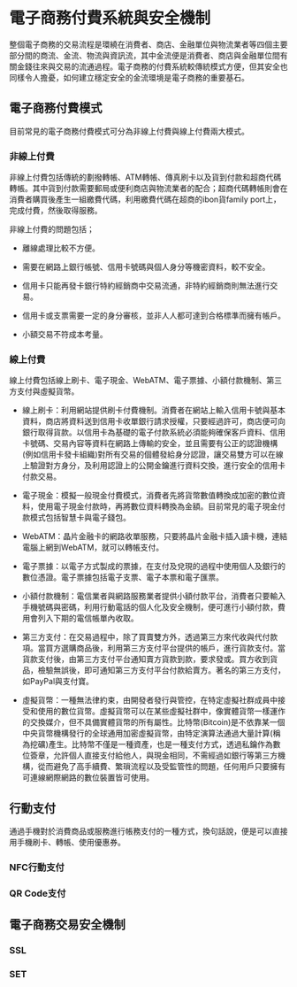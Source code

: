 # 電子商務付費系統與安全機制 {#payment_system}

整個電子商務的交易流程是環繞在消費者、商店、金融單位與物流業者等四個主要部分間的商流、金流、物流與資訊流，其中金流便是消費者、商店與金融單位間有關金錢往來與交易的流通過程。電子商務的付費系統較傳統模式方便，但其安全也同樣令人擔憂，如何建立穩定安全的金流環境是電子商務的重要基石。

## 電子商務付費模式

目前常見的電子商務付費模式可分為非線上付費與線上付費兩大模式。

### 非線上付費

非線上付費包括傳統的劃撥轉帳、ATM轉帳、傳真刷卡以及貨到付款和超商代碼轉帳。其中貨到付款需要郵局或便利商店與物流業者的配合；超商代碼轉帳則會在消費者購買後產生一組繳費代碼，利用繳費代碼在超商的ibon貨family port上，完成付費，然後取得服務。

非線上付費的問題包括；

- 離線處理比較不方便。

- 需要在網路上銀行帳號、信用卡號碼與個人身分等機密資料，較不安全。

- 信用卡只能再發卡銀行特約經銷商中交易流通，非特約經銷商則無法進行交易。

- 信用卡或支票需要一定的身分審核，並非人人都可達到合格標準而擁有帳戶。

- 小額交易不符成本考量。

### 線上付費

線上付費包括線上刷卡、電子現金、WebATM、電子票據、小額付款機制、第三方支付與虛擬貨幣。

- 線上刷卡：利用網站提供刷卡付費機制。消費者在網站上輸入信用卡號與基本資料，商店將資料送到信用卡收單銀行請求授權，只要經過許可，商店便可向銀行取得貨款。以信用卡為基礎的電子付款系統必須能夠確保客戶資料、信用卡號碼、交易內容等資料在網路上傳輸的安全，並且需要有公正的認證機構(例如信用卡發卡組織)對所有交易的個體發給身分認證，讓交易雙方可以在線上驗證對方身分，及利用認證上的公開金鑰進行資料交換，進行安全的信用卡付款交易。

- 電子現金：模擬一般現金付費模式，消費者先將貨幣數值轉換成加密的數位資料，使用電子現金付款時，再將數位資料轉換為金額。目前常見的電子現金付款模式包括智慧卡與電子錢包。

- WebATM：晶片金融卡的網路收單服務，只要將晶片金融卡插入讀卡機，連結電腦上網到WebATM，就可以轉帳支付。

- 電子票據：以電子方式製成的票據，在支付及兌現的過程中使用個人及銀行的數位憑證。電子票據包括電子支票、電子本票和電子匯票。

- 小額付款機制：電信業者與網路服務業者提供小額付款平台，消費者只要輸入手機號碼與密碼，利用行動電話的個人化及安全機制，便可進行小額付款，費用會列入下期的電信帳單內收取。

- 第三方支付：在交易過程中，除了買賣雙方外，透過第三方來代收與代付款項。當買方選購商品後，利用第三方支付平台提供的帳戶，進行貨款支付。當貨款支付後，由第三方支付平台通知賣方貨款到款，要求發或。買方收到貨品，檢驗無誤後，即可通知第三方支付平台付款給賣方。著名的第三方支付，如PayPal與支付寶。

- 虛擬貨幣：一種無法律約束，由開發者發行與管控，在特定虛擬社群成員中接受和使用的數位貨幣。虛擬貨幣可以在某些虛擬社群中，像實體貨幣一樣運作的交換媒介，但不具備實體貨幣的所有屬性。比特幣(Bitcoin)是不依靠某一個中央貨幣機構發行的全球通用加密虛擬貨幣，由特定演算法通過大量計算(稱為挖礦)產生。比特幣不僅是一種資產，也是一種支付方式，透過私鑰作為數位簽章，允許個人直接支付給他人，與現金相同，不需經過如銀行等第三方機構，從而避免了高手續費、繁瑣流程以及受監管性的問題，任何用戶只要擁有可連線網際網路的數位裝置皆可使用。

## 行動支付

通過手機對於消費商品或服務進行帳務支付的一種方式，換句話說，便是可以直接用手機刷卡、轉帳、使用優惠券。

### NFC行動支付

### QR Code支付

## 電子商務交易安全機制

### SSL

### SET
